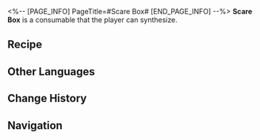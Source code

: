 <%-- [PAGE_INFO]
PageTitle=#Scare Box#
[END_PAGE_INFO] --%>
{{Consumable Infobox
|id          = 403011
|image       = Item Scare Box.png
|type        = Attack Consumables
|rarity      = 4
|effect      = In the next battle after use, Scare Box will hide on a random unit and explode at the start of the turn, dealing massive DMG.
|description = Pure terror requires only the most basic processing. When you already know I want to scare you but I still manage to scare you, then that's skill.
|effectType  = 
|effectType2 = 
|effectType3 = 
|recipe      = {{cx|Source missing}}
|source1     = [[Omni-Synthesizer]]
|source2     = [[Kirk]]
|source3     = 
}}
{{Description|''"Aha! The fact remains, jump scares will always be the ace up the sleeve in the realm of horror."''}}
'''Scare Box''' is a consumable that the player can synthesize.

==Recipe==
{{Recipe
|type            = Synthesis
|group           = Consumable
|Mechanical Cube = 1
|Thermal Gel     = 3
|Rusty Gear      = 3
|Broken Dreams   = 4
|sort            = Mechanical Cube;Thermal Gel;Rusty Gear;Broken Dreams
}}

==Other Languages==
{{Other Languages
|en   = Scare Box
|zhs  = 惊吓盒子
|zht  = 驚嚇盒子
|ja   = ビックリ箱
|ko   = 깜짝 상자
|es   = Caja de sustos
|fr   = Boîte à farces
|ru   = Пугающая коробка
|th   = Scare Box
|vi   = Hộp Hù Dọa
|de   = Schreckensbox
|id   = Scare Box
|pt   = Caixa de Sustos
}}

==Change History==
{{Change History|2.2}}

==Navigation==
{{Consumable Navbox}}